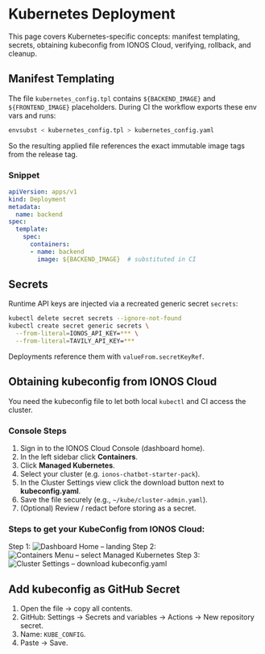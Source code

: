 # Kubernetes Deployment

This page covers Kubernetes-specific concepts: manifest templating, secrets, obtaining kubeconfig from IONOS Cloud, verifying, rollback, and cleanup.

## Manifest Templating
The file `kubernetes_config.tpl` contains `${BACKEND_IMAGE}` and `${FRONTEND_IMAGE}` placeholders. During CI the workflow exports these env vars and runs:
```bash
envsubst < kubernetes_config.tpl > kubernetes_config.yaml
```
So the resulting applied file references the exact immutable image tags from the release tag.

### Snippet
```yaml
apiVersion: apps/v1
kind: Deployment
metadata:
  name: backend
spec:
  template:
    spec:
      containers:
      - name: backend
        image: ${BACKEND_IMAGE}  # substituted in CI
```

## Secrets
Runtime API keys are injected via a recreated generic secret `secrets`:
```bash
kubectl delete secret secrets --ignore-not-found
kubectl create secret generic secrets \
  --from-literal=IONOS_API_KEY=*** \
  --from-literal=TAVILY_API_KEY=***
```
Deployments reference them with `valueFrom.secretKeyRef`.

## Obtaining kubeconfig from IONOS Cloud
You need the kubeconfig file to let both local `kubectl` and CI access the cluster.

### Console Steps
1. Sign in to the IONOS Cloud Console (dashboard home).
2. In the left sidebar click **Containers**.
3. Click **Managed Kubernetes**.
4. Select your cluster (e.g. `ionos-chatbot-starter-pack`).
5. In the Cluster Settings view click the download button next to **kubeconfig.yaml**.
6. Save the file securely (e.g., `~/kube/cluster-admin.yaml`).
7. (Optional) Review / redact before storing as a secret.

### Steps to get your KubeConfig from IONOS Cloud:
Step 1:
![Dashboard Home – landing](/assets/kubernetes/dashboard.jpg)
Step 2:
![Containers Menu – select Managed Kubernetes](/assets/kubernetes/containers-menu.jpg)
Step 3:
![Cluster Settings – download kubeconfig.yaml](/assets/kubernetes/download.jpg)

## Add kubeconfig as GitHub Secret
1. Open the file → copy all contents.
2. GitHub: Settings → Secrets and variables → Actions → New repository secret.
3. Name: `KUBE_CONFIG`.
4. Paste → Save.
